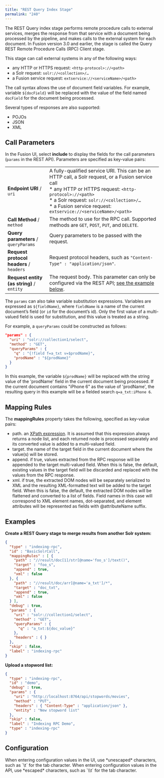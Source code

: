 ```yaml
---
title: "REST Query Index Stage"
permalink: "240"
---
```


The REST Query index stage performs remote procedure calls to external services, merges the response from that service with a document being processed by the pipeline, and makes calls to the external system for each document. In Fusion version 3.0 and earlier, the stage is called the Query REST Remote Procedure Calls (RPC) Client stage.

This stage can call external systems in any of the following ways:

* any HTTP or HTTPS request: `<http-protocol>://<path>`
* a Solr request: `solr://<collection>/…​`
* a Fusion service request: `extservice://<serviceName>/<path>`

The call syntax allows the use of document field variables. For example, variable `${docField}` will be replaced with the value of the field named `docField` for the document being processed.

Several types of responses are also supported:

* POJOs
* JSON
* XML

## Call Parameters

In the Fusion UI, select **include** to display the fields for the call parameters (`params` in the REST API). Parameters are specified as key-value pairs:

|  |  |
| --- | --- |
| **Endpoint URI** / `uri` | A fully-qualified service URI. This can be an HTTP call, a Solr request, or a Fusion service call<br/>  * any HTTP or HTTPS request: `<http-protocol>://<path>`<br/>  * a Solr request: `solr://<collection>/…​`<br/>  * a Fusion service request: `extservice://<serviceName>/<path>` |
| **Call Method** / `method` | The method to use for the RPC call. Supported methods are `GET`, `POST`, `PUT`, and `DELETE`. |
| **Query parameters** / `queryParams` | Query parameters to be passed with the request. |
| **Request protocol headers** / `headers` | Request protocol headers, such as `"Content-Type" : "application/json"`. |
| **Request entity (as string)** / `entity` | The request body. This parameter can only be configured via the REST API; [see the example below](#entity-example). |

The `params` can also take variable substitution expressions. Variables are expressed as `${fieldName}`, where `fieldName` is a name of the current document’s field (or `id` for the document’s id). Only the first value of a multi-valued field is used for substitution, and this value is treated as a string.

For example, a `queryParams` could be constructed as follows:

```json
"params" : {
  "uri" : "solr://collection1/select",
  "method" : "GET",
  "queryParams" : {
    "q" : "{!field f=a_txt v=$prodName}",
    "prodName" : "${prodName}"
  }
}
```

In this example, the variable `${prodName}` will be replaced with the string value of the 'prodName' field in the current document being processed. If the current document contains "iPhone 6" as the value of 'prodName', the resulting query in this example will be a fielded search `q=a_txt:iPhone 6`.

## Mapping Rules

The **mappingRules** property takes the following, specified as key-value pairs:

* path. an [XPath expression](http://www.w3schools.com/xml/xpath_syntax.asp). It is assumed that this expression always returns a node list, and each returned node is processed separately and its converted value is added to a multi-valued field.
* target. the name of the target field in the current document where the value(s) will be stored.
* append. if true, values extracted from the RPC response will be appended to the target multi-valued field. When this is false, the default, existing values in the target field will be discarded and replaced with the values from the RPC response.
* xml. if true, the extracted DOM nodes will be separately serialized to XML and the resulting XML-formatted text will be added to the target field. When this is false, the default, the extracted DOM nodes will be flattened and converted to a list of fields. Field names in this case will correspond to XML element names, dot-separated, and element attributes will be represented as fields with @attributeName suffix.

## Examples

**Create a REST Query stage to merge results from another Solr system:**

```json
{
  "type" : "indexing-rpc",
  "id" : "BasicSolrCall",
  "mappingRules" : [ {
    "path" : "//result/doc[1]/str[@name='foo_s']/text()",
    "target" : "foo_s",
    "append" : true,
    "xml" : false
  }, {
    "path" : "//result/doc/arr[@name='a_txt']/*",
    "target" : "doc_txt",
    "append" : true,
    "xml" : false
  } ],
  "debug" : true,
  "params" : {
    "uri" : "solr://collection1/select",
    "method" : "GET",
    "queryParams" : {
      "q" : "a_txt:${doc_value}"
    },
    "headers" : { }
  },
  "skip" : false,
  "label" : "indexing-rpc"
}
```

**Upload a stopword list:**

```json
{
  "type" : "indexing-rpc",
  "id" : "demo",
  "debug" : true,
  "params" : {
    "uri" : "http://localhost:8764/api/stopwords/movies",
    "method" : "PUT",
    "headers" : { "Content-Type" : "application/json" },
    "entity" : "New stopword list"
  },
  "skip" : false,
  "label" : "Indexing RPC Demo",
  "type" : "indexing-rpc"
}
```

## Configuration

<Tip>
When entering configuration values in the UI, use *unescaped* characters, such as `\t` for the tab character. When entering configuration values in the API, use *escaped* characters, such as `\\t` for the tab character.
</Tip>


<SchemaParamFields schema={schema}/>
